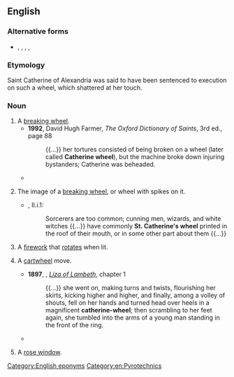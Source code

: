 ==English==
{{wikipedia}}

===Alternative forms===
* {{l|en|Catharine wheel}}, {{l|en|Catharine-wheel}}, {{l|en|Catherine-wheel}}, {{l|en|catherine wheel}}, {{l|en|catherine-wheel}}

===Etymology===
Saint Catherine of Alexandria was said to have been sentenced to execution on such a wheel, which shattered at her touch.

===Noun===
{{en-noun}}

# A [[breaking wheel]].
#* '''1992''', David Hugh Farmer, ''The Oxford Dictionary of Saints'', 3rd ed., page 88
#*: {{...}} her tortures consisted of being broken on a wheel (later called '''Catherine wheel'''), but the machine broke down injuring bystanders; Catherine was beheaded.
#* {{quote-text|en|year=2008|author=Peter Carey|title=His Illegal Self|page=181|passage=She only lied to the boy to keep him from hurt, and for her sin her intestines were pulled from her on a '''Catherine wheel'''.}}
# {{lb|en|chiefly|_|heraldry}} The image of a [[breaking wheel]], or wheel with spikes on it.
#* {{RQ:Burton Melancholy}}, II.i.1:
#*: Sorcerers are too common; cunning men, wizards, and white witches {{...}} have commonly '''St. Catherine's wheel''' printed in the roof of their mouth, or in some other part about them {{...}}
# A [[firework]] that [[rotate]]s when lit.
# {{lb|en|gymnastics}} A [[cartwheel]] move.
#* '''1897''', {{w|W. Somerset Maugham}}, ''[[s:Liza of Lambeth|Liza of Lambeth]]'', chapter 1
#*: {{...}} she went on, making turns and twists, flourishing her skirts, kicking higher and higher, and finally, among a volley of shouts, fell on her hands and turned head over heels in a magnificent '''catherine-wheel'''; then scrambling to her feet again, she tumbled into the arms of a young man standing in the front of the ring.
#* {{quote-book|1=en|year=1912|author=Sir Arthur Conan Doyle|authorlink=Arthur Conan Doyle|title=The Lost World|url=http://www.gutenberg.org/cache/epub/139/pg139.txt|passage=We did a '''Catharine-wheel''' together down the passage. Somehow we gathered up a chair upon our way, and bounded on with it towards the street.}}
# {{lb|en|architecture}} A [[rose window]].

[[Category:English eponyms]]
[[Category:en:Pyrotechnics]]